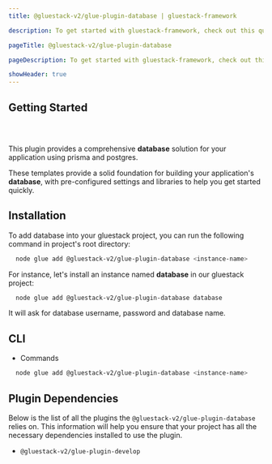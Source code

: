 ```yaml
---
title: @gluestack-v2/glue-plugin-database | gluestack-framework

description: To get started with gluestack-framework, check out this quick installation guide. It provides simple steps to help you install and use the library in your projects.

pageTitle: @gluestack-v2/glue-plugin-database

pageDescription: To get started with gluestack-framework, check out this quick installation guide. It provides simple steps to help you install and use the library in your projects.

showHeader: true
---
```



<Meta title="Plugins/Feature Plugins/glue-plugin-database" />

## Getting Started

##

<br />

This plugin provides a comprehensive **database** solution for your application using prisma and postgres.

These templates provide a solid foundation for building your application's **database**, with pre-configured settings and libraries to help you get started quickly.

## Installation

To add database into your gluestack project, you can run the following command in project's root directory:

```bash
  node glue add @gluestack-v2/glue-plugin-database <instance-name>
```

For instance, let's install an instance named **database** in our gluestack project:

```bash
  node glue add @gluestack-v2/glue-plugin-database database
```

It will ask for database username, password and database name.

## CLI

- Commands

```bash
  node glue add @gluestack-v2/glue-plugin-database <instance-name>
```

## Plugin Dependencies

Below is the list of all the plugins the `@gluestack-v2/glue-plugin-database` relies on. This information will help you ensure that your project has all the necessary dependencies installed to use the plugin.

- `@gluestack-v2/glue-plugin-develop`
